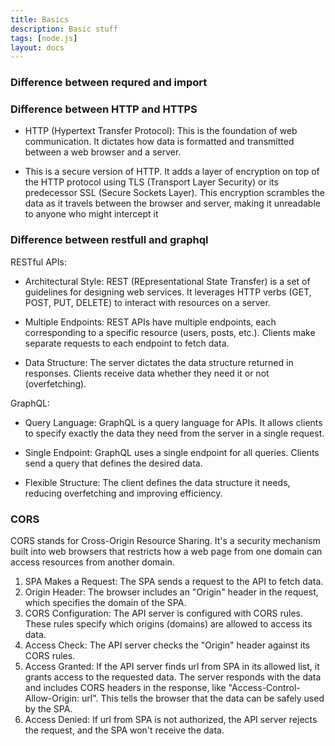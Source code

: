 ```yaml
---
title: Basics
description: Basic stuff
tags: [node.js]
layout: docs
---
```


### Difference between requred and import

### Difference between HTTP and HTTPS

- HTTP (Hypertext Transfer Protocol): This is the foundation of web communication. It dictates how data is formatted and transmitted between a web browser and a server.

- This is a secure version of HTTP. It adds a layer of encryption on top of the HTTP protocol using TLS (Transport Layer Security) or its predecessor SSL (Secure Sockets Layer). This encryption scrambles the data as it travels between the browser and server, making it unreadable to anyone who might intercept it

### Difference between restfull and graphql

RESTful APIs: 

- Architectural Style: REST (REpresentational State Transfer) is a set of guidelines for designing web services. It leverages HTTP verbs (GET, POST, PUT, DELETE) to interact with resources on a server.

- Multiple Endpoints: REST APIs have multiple endpoints, each corresponding to a specific resource (users, posts, etc.). Clients make separate requests to each endpoint to fetch data.

- Data Structure: The server dictates the data structure returned in responses. Clients receive data whether they need it or not (overfetching).

GraphQL:

- Query Language: GraphQL is a query language for APIs. It allows clients to specify exactly the data they need from the server in a single request.

- Single Endpoint: GraphQL uses a single endpoint for all queries. Clients send a query that defines the desired data.

- Flexible Structure: The client defines the data structure it needs, reducing overfetching and improving efficiency.

### CORS

CORS stands for Cross-Origin Resource Sharing. It's a security mechanism built into web browsers that restricts how a web page from one domain can access resources from another domain.

1. SPA Makes a Request: The SPA sends a request to the API to fetch data.
2. Origin Header: The browser includes an "Origin" header in the request, which specifies the domain of the SPA.
3. CORS Configuration: The API server is configured with CORS rules. These rules specify which origins (domains) are allowed to access its data.
4. Access Check: The API server checks the "Origin" header against its CORS rules.
5. Access Granted: If the API server finds url from SPA in its allowed list, it grants access to the requested data. The server responds with the data and includes CORS headers in the response, like "Access-Control-Allow-Origin: url". This tells the browser that the data can be safely used by the SPA.
5. Access Denied: If url from SPA is not authorized, the API server rejects the request, and the SPA won't receive the data.